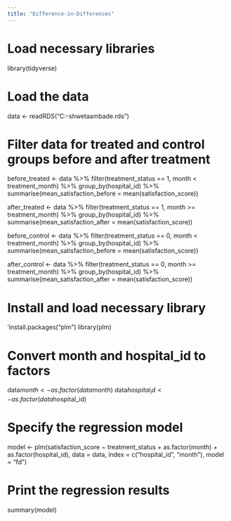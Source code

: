 ```yaml
---
title: "Difference-in-Differences"
---
```


# Load necessary libraries
library(tidyverse)

# Load the data
data <- readRDS("C:\Users\Shweta\Documents\GitHub\cdsba-shwetaambade\data\hospdd.rds")

# Filter data for treated and control groups before and after treatment
before_treated <- data %>%
  filter(treatment_status == 1, month < treatment_month) %>%
  group_by(hospital_id) %>%
  summarise(mean_satisfaction_before = mean(satisfaction_score))

after_treated <- data %>%
  filter(treatment_status == 1, month >= treatment_month) %>%
  group_by(hospital_id) %>%
  summarise(mean_satisfaction_after = mean(satisfaction_score))

before_control <- data %>%
  filter(treatment_status == 0, month < treatment_month) %>%
  group_by(hospital_id) %>%
  summarise(mean_satisfaction_before = mean(satisfaction_score))

after_control <- data %>%
  filter(treatment_status == 0, month >= treatment_month) %>%
  group_by(hospital_id) %>%
  summarise(mean_satisfaction_after = mean(satisfaction_score))

# Install and load necessary library
'install.packages("plm")
library(plm)

# Convert month and hospital_id to factors
data$month <- as.factor(data$month)
data$hospital_id <- as.factor(data$hospital_id)

# Specify the regression model
model <- plm(satisfaction_score ~ treatment_status + as.factor(month) + as.factor(hospital_id), 
             data = data, 
             index = c("hospital_id", "month"), 
             model = "fd")

# Print the regression results
summary(model)
